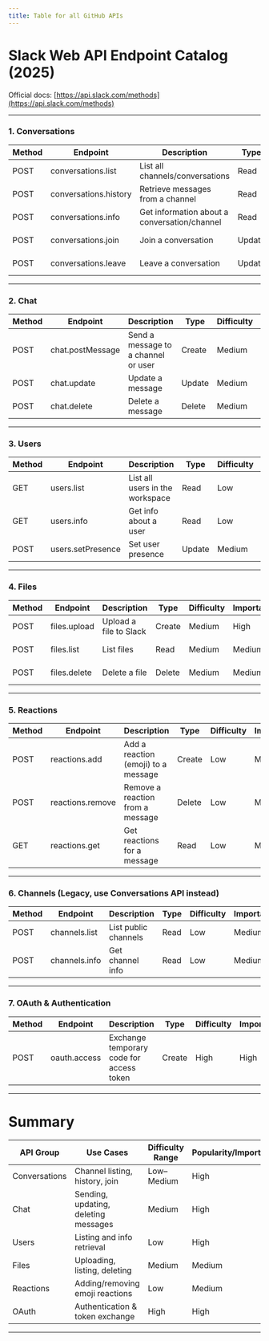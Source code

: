 ```yaml
---
title: Table for all GitHub APIs
---
```


# Slack Web API Endpoint Catalog (2025)

Official docs: [https://api.slack.com/methods](https://api.slack.com/methods)

---

### 1. Conversations

| Method | Endpoint              | Description                                  | Type   | Difficulty | Importance | Docs Link                                                                                                  |
| ------ | --------------------- | -------------------------------------------- | ------ | ---------- | ---------- | ---------------------------------------------------------------------------------------------------------- |
| POST   | conversations.list    | List all channels/conversations              | Read   | Medium     | High       | [https://api.slack.com/methods/conversations.list](https://api.slack.com/methods/conversations.list)       |
| POST   | conversations.history | Retrieve messages from a channel             | Read   | Medium     | High       | [https://api.slack.com/methods/conversations.history](https://api.slack.com/methods/conversations.history) |
| POST   | conversations.info    | Get information about a conversation/channel | Read   | Low        | High       | [https://api.slack.com/methods/conversations.info](https://api.slack.com/methods/conversations.info)       |
| POST   | conversations.join    | Join a conversation                          | Update | Medium     | Medium     | [https://api.slack.com/methods/conversations.join](https://api.slack.com/methods/conversations.join)       |
| POST   | conversations.leave   | Leave a conversation                         | Update | Medium     | Medium     | [https://api.slack.com/methods/conversations.leave](https://api.slack.com/methods/conversations.leave)     |

---

### 2. Chat

| Method | Endpoint         | Description                         | Type   | Difficulty | Importance | Docs Link                                                                                        |
| ------ | ---------------- | ----------------------------------- | ------ | ---------- | ---------- | ------------------------------------------------------------------------------------------------ |
| POST   | chat.postMessage | Send a message to a channel or user | Create | Medium     | High       | [https://api.slack.com/methods/chat.postMessage](https://api.slack.com/methods/chat.postMessage) |
| POST   | chat.update      | Update a message                    | Update | Medium     | Medium     | [https://api.slack.com/methods/chat.update](https://api.slack.com/methods/chat.update)           |
| POST   | chat.delete      | Delete a message                    | Delete | Medium     | Medium     | [https://api.slack.com/methods/chat.delete](https://api.slack.com/methods/chat.delete)           |

---

### 3. Users

| Method | Endpoint          | Description                     | Type   | Difficulty | Importance | Docs Link                                                                                          |
| ------ | ----------------- | ------------------------------- | ------ | ---------- | ---------- | -------------------------------------------------------------------------------------------------- |
| GET    | users.list        | List all users in the workspace | Read   | Low        | High       | [https://api.slack.com/methods/users.list](https://api.slack.com/methods/users.list)               |
| GET    | users.info        | Get info about a user           | Read   | Low        | High       | [https://api.slack.com/methods/users.info](https://api.slack.com/methods/users.info)               |
| POST   | users.setPresence | Set user presence               | Update | Medium     | Medium     | [https://api.slack.com/methods/users.setPresence](https://api.slack.com/methods/users.setPresence) |

---

### 4. Files

| Method | Endpoint     | Description            | Type   | Difficulty | Importance | Docs Link                                                                                |
| ------ | ------------ | ---------------------- | ------ | ---------- | ---------- | ---------------------------------------------------------------------------------------- |
| POST   | files.upload | Upload a file to Slack | Create | Medium     | High       | [https://api.slack.com/methods/files.upload](https://api.slack.com/methods/files.upload) |
| POST   | files.list   | List files             | Read   | Medium     | Medium     | [https://api.slack.com/methods/files.list](https://api.slack.com/methods/files.list)     |
| POST   | files.delete | Delete a file          | Delete | Medium     | Medium     | [https://api.slack.com/methods/files.delete](https://api.slack.com/methods/files.delete) |

---

### 5. Reactions

| Method | Endpoint         | Description                         | Type   | Difficulty | Importance | Docs Link                                                                                        |
| ------ | ---------------- | ----------------------------------- | ------ | ---------- | ---------- | ------------------------------------------------------------------------------------------------ |
| POST   | reactions.add    | Add a reaction (emoji) to a message | Create | Low        | Medium     | [https://api.slack.com/methods/reactions.add](https://api.slack.com/methods/reactions.add)       |
| POST   | reactions.remove | Remove a reaction from a message    | Delete | Low        | Medium     | [https://api.slack.com/methods/reactions.remove](https://api.slack.com/methods/reactions.remove) |
| GET    | reactions.get    | Get reactions for a message         | Read   | Low        | Medium     | [https://api.slack.com/methods/reactions.get](https://api.slack.com/methods/reactions.get)       |

---

### 6. Channels (Legacy, use Conversations API instead)

| Method | Endpoint      | Description          | Type | Difficulty | Importance | Docs Link                                                                                  |
| ------ | ------------- | -------------------- | ---- | ---------- | ---------- | ------------------------------------------------------------------------------------------ |
| POST   | channels.list | List public channels | Read | Low        | Medium     | [https://api.slack.com/methods/channels.list](https://api.slack.com/methods/channels.list) |
| POST   | channels.info | Get channel info     | Read | Low        | Medium     | [https://api.slack.com/methods/channels.info](https://api.slack.com/methods/channels.info) |

---

### 7. OAuth & Authentication

| Method | Endpoint     | Description                              | Type   | Difficulty | Importance | Docs Link                                                                                |
| ------ | ------------ | ---------------------------------------- | ------ | ---------- | ---------- | ---------------------------------------------------------------------------------------- |
| POST   | oauth.access | Exchange temporary code for access token | Create | High       | High       | [https://api.slack.com/methods/oauth.access](https://api.slack.com/methods/oauth.access) |

---

# Summary

| API Group     | Use Cases                            | Difficulty Range | Popularity/Importance |
| ------------- | ------------------------------------ | ---------------- | --------------------- |
| Conversations | Channel listing, history, join       | Low–Medium       | High                  |
| Chat          | Sending, updating, deleting messages | Medium           | High                  |
| Users         | Listing and info retrieval           | Low              | High                  |
| Files         | Uploading, listing, deleting         | Medium           | Medium                |
| Reactions     | Adding/removing emoji reactions      | Low              | Medium                |
| OAuth         | Authentication & token exchange      | High             | High                  |

---
